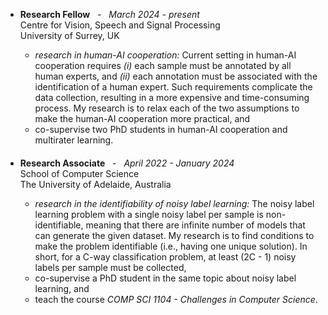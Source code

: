<!-- ```{mermaid}
gantt
    %% title Timeline
    dateFormat YYYY-MM-DD
    %% tickInterval 1month
    axisFormat %y-%m
    section 1
        Research Fellow - University of Surrey      :surrey, 2024-03-07, 2025-03-31
    section 0
        Research Associate - University of Adelaide :adelaide, 2022-04-08, 2024-01-31
``` -->
<ul>
    <li style="margin-bottom: 20px;">
        <span><strong>Research Fellow</strong></span> &nbsp; - &nbsp; <em>March 2024 - present</em><br />
        <span>Centre for Vision, Speech and Signal Processing</span><br />
        <span>University of Surrey, UK</span>
        <span>
            <ul>
                <li><em>research in human-AI cooperation:</em> Current setting in human-AI cooperation requires <em>(i)</em> each sample must be annotated by all human experts, and <em>(ii)</em> each annotation must be associated with the identification of a human expert. Such requirements complicate the data collection, resulting in a more expensive and time-consuming process. My research is to relax each of the two assumptions to make the human-AI cooperation more practical, and</li>
                <li>co-supervise two PhD students in human-AI cooperation and multirater learning.</li>
            </ul>
        </span>
    </li>
    <li>
        <span><strong>Research Associate</strong></span> &nbsp; - &nbsp; <em>April 2022 - January 2024</em><br />
        <span>School of Computer Science</span><br />
        <span>The University of Adelaide, Australia</span><br />
        <span>
            <ul>
                <li><em>research in the identifiability of noisy label learning:</em> The noisy label learning problem with a single noisy label per sample is non-identifiable, meaning that there are infinite number of models that can generate the given dataset. My research is to find conditions to make the problem identifiable (i.e., having one unique solution). In short, for a C-way classification problem, at least (2C - 1) noisy labels per sample must be collected,</li>
                <li>co-supervise a PhD student in the same topic about noisy label learning, and</li>
                <li>teach the course <em>COMP SCI 1104 - Challenges in Computer Science</em>.</li>
            </ul>
        </span>
    </li>
</ul>